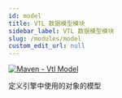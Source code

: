 ```yaml
---
id: model
title: VTL 数据模型模块
sidebar_label: VTL 数据模型模块
slug: /modules/model
custom_edit_url: null
---
```


[![Maven - Vtl Model](https://maven-badges.herokuapp.com/maven-central/fr.insee.trevas/vtl-model/badge.svg)](https://maven-badges.herokuapp.com/maven-central/fr.insee.trevas/vtl-model)

定义引擎中使用的对象的模型
